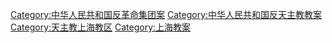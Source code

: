 {{Catmore}}

[[Category:中华人民共和国反革命集团案|Category:中华人民共和国反革命集团案]]
[[Category:中华人民共和国反天主教教案|Category:中华人民共和国反天主教教案]]
[[Category:天主教上海教区|Category:天主教上海教区]]
[[Category:上海教案|Category:上海教案]]